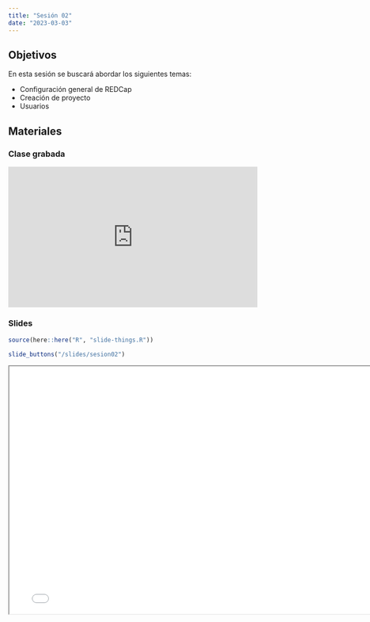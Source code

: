 ```yaml
---
title: "Sesión 02"
date: "2023-03-03"
---
```


## Objetivos

En esta sesión se buscará abordar los siguientes temas: 

- Configuración general de REDCap
- Creación de proyecto
- Usuarios


## Materiales

::: {.panel-tabset}

### Clase grabada

<div style="padding:56.25% 0 0 0;position:relative;"><iframe src="https://player.vimeo.com/video/804763362?h=65ea215370&amp;badge=0&amp;autopause=0&amp;player_id=0&amp;app_id=58479" frameborder="0" allow="autoplay; fullscreen; picture-in-picture" allowfullscreen style="position:absolute;top:0;left:0;width:100%;height:100%;" title="Sesi&amp;oacute;n 2 - Creaci&amp;oacute;n y configuraci&amp;oacute;n de formularios electr&amp;oacute;nicos en REDCap - Parte 1"></iframe></div><script src="https://player.vimeo.com/api/player.js"></script>

### Slides

```r
source(here::here("R", "slide-things.R"))
```

```r
slide_buttons("/slides/sesion02")
```

```{=html}
<iframe width="780" height="500" src="/slides/sesion02.html" title="Sesión 1 - Intro a R"></iframe>
```

:::




